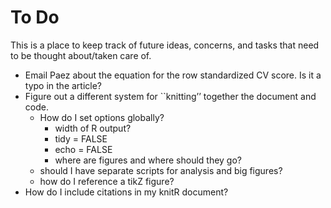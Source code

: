 To Do
========================================================

This is a place to keep track of future ideas, concerns, and tasks that need to be thought about/taken care of.


* Email Paez about the equation for the row standardized CV score. Is it a typo in the article?
* Figure out a different system for ``knitting'' together the document and code.
  * How do I set options globally? 
    * width of R output?
    * tidy = FALSE
    * echo = FALSE
    * where are figures and where should they go?
  * should I have separate scripts for analysis and big figures?
  * how do I reference a tikZ figure?
* How do I include citations in my knitR document?